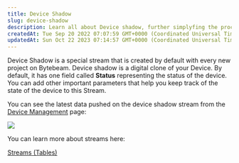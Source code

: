 ```yaml
---
title: Device Shadow
slug: device-shadow
description: Learn all about Device shadow, further simplyfing the process in Device Management
createdAt: Tue Sep 20 2022 07:07:59 GMT+0000 (Coordinated Universal Time)
updatedAt: Sun Oct 22 2023 07:14:57 GMT+0000 (Coordinated Universal Time)
---
```


Device Shadow is a special stream that is created by default with every new project on Bytebeam. Device shadow is a digital clone of your Device. By default, it has one field called **Status** representing the status of the device. You can add other important parameters that help you keep track of the state of the device to this Stream.

You can see the latest data pushed on the device shadow stream from the [Device Management](/platform-guide/device-management/introduction) page:



![](/assets/device-shadow.png)

You can learn more about streams here:

[Streams (Tables)](/platform-guide/streams-tables/streams)

